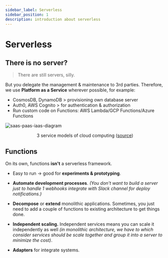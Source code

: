 ```yaml
---
sidebar_label: Serverless
sidebar_position: 1
description: introduction about serverless
---
```


# Serverless

## There is no server?

> There are still servers, silly.

But you delegate the management & maintenance to 3rd parties. Therefore, we use **Platform as a Service** wherever possible, for example:
- CosmosDB, DynamoDB > provisioning own database server
- Auth0, AWS Cognito > for authentication & authorization
- Run custom code on Functions: AWS Lambda/GCP Functions/Azure Functions

![saas-paas-iaas-diagram](img/saas-paas-iaas-diagram.png)
<center>3 service models of cloud computing (<a href="https://www.cloudflare.com/learning/serverless/glossary/platform-as-a-service-paas/">source</a>) </center>

## Functions

On its own, functions **isn't** a serverless framework.

- Easy to run -> good for **experiments & prototyping**.

- **Automate development processes**. *(You don't want to build a server just to handle 1 webhooks integrate with Slack channel for deploy notifications.)*

- **Decompose** or **extend** monolithic applications. Sometimes, you just need to add a couple of functions to existing architecture to get things done.

- **Independent scaling.** Independent services means you can scale it independently as well *(in monolithic architecture, we have to which consider services should be scale together and group it into a server to minimize the cost)*.
- **Adapters** for integrate systems.

